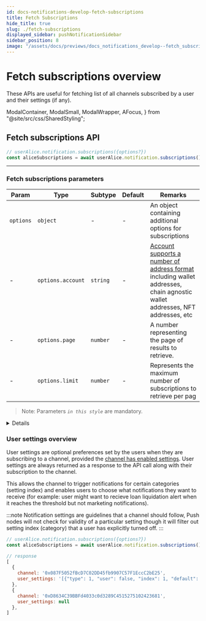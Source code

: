 ```yaml
---
id: docs-notifications-develop-fetch-subscriptions
title: Fetch Subscriptions
hide_title: true
slug: ./fetch-subscriptions
displayed_sidebar: pushNotificationSidebar
sidebar_position: 8
image: "/assets/docs/previews/docs_notifications_develop--fetch_subscriptions.png"
---
```


# Fetch subscriptions overview

These APIs are useful for fetching list of all channels subscribed by a user and their settings (if any).


<Head>
  <title>{"Fetch Subscriptions | Push Notifications | Push Documentation"}
  </title>
</Head>

  ModalContainer,
  ModalSmall,
  ModalWrapper,
  AFocus,
} from "@site/src/css/SharedStyling";

## Fetch subscriptions API

<Tabs className="codetabs" groupId="code-examples">
  <TabItem value="js" attributes={{className: "codetab js"}} default>

```typescript
// userAlice.notification.subscriptions({options?})
const aliceSubscriptions = await userAlice.notification.subscriptions();
```

  </TabItem>
</Tabs>

---

### Fetch subscriptions parameters

| Param     | Type              | Subtype  | Default | Remarks                                                                                                                                                                                                          |
| --------- | ----------------- | -------- | ------- | ---------------------------------------------------------------------------------------------------------------------------------------------------------------------------------------------------------------- |
| `options` | `object`          | -        | -       | An object containing additional options for subscriptions                                                                                                                                                        |
| -         | `options.account` | `string` | -       | [Account supports a number of address format](/docs/notifications/important-concepts/#types-of-supported-wallet-address-account) including wallet addresses, chain agnostic wallet addresses, NFT addresses, etc |
| -         | `options.page`    | `number` | -       | A number representing the page of results to retrieve.                                                                                                                                                           |
| -         | `options.limit`   | `number` | -       | Represents the maximum number of subscriptions to retrieve per pag                                                                                                                                               |

> Note: Parameters _`in this style`_ are mandatory.


<Details summary="Expected response">

```typescript
[
  {
    channel: "0xD8634C39BBFd4033c0d3289C4515275102423681",
    user_settings: null,
  },
  {
    channel: "0x74415Bc4C4Bf4Baecc2DD372426F0a1D016Fa924",
    user_settings: null,
  },
  {
    channel: "0x087F5052fBcD7C02DD45fb9907C57F1EccC2bE25",
    user_settings:
      '[{"type": 1, "user": false, "index": 1, "default": false, "description": "test1"}, {"type": 2, "user": 25, "index": 2, "default": 25, "enabled": 1, "lowerLimit": 23, "upperLimit": 35, "description": "test3"}, {"type": 2, "user": 64, "index": 3, "default": 56, "enabled": 1, "lowerLimit": 43, "upperLimit": 78, "description": "test5"}]',
  },
];
```

</Details>

### User settings overview

User settings are optional preferences set by the users when they are subscribing to a channel, provided the [channel has enabled settings](/docs/notifications/build/fetch-subscriptions). User settings are always returned as a response to the API call along with their subscription to the channel.

This allows the channel to trigger notifications for certain categories (setting index) and enables users to choose what notifications they want to receive (for example: user might want to recieve loan liquidation alert when it reaches the threshold but not marketing notifications).

:::note
Notification settings are guidelines that a channel should follow, Push nodes will not check for validity of a particular setting though it will filter out setting index (category) that a user has explicitly turned off.
:::

```jsx
// userAlice.notification.subscriptions({options?})
const aliceSubscriptions = await userAlice.notification.subscriptions()

// response
[
  {
    channel: '0x087F5052fBcD7C02DD45fb9907C57F1EccC2bE25',
    user_settings: '[{"type": 1, "user": false, "index": 1, "default": false, "description": "test1"}, {"type": 2, "user": 25, "index": 2, "default": 25, "enabled": 1, "lowerLimit": 23, "upperLimit": 35, "description": "test3"}, {"type": 2, "user": 64, "index": 3, "default": 56, "enabled": 1, "lowerLimit": 43, "upperLimit": 78, "description": "test5"}]'
  },
  {
    channel: '0xD8634C39BBFd4033c0d3289C4515275102423681',
    user_settings: null
  },
]
```
